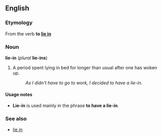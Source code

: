 ==English==
===Etymology===
From the verb '''to [[lie in]]'''

===Noun===
'''lie-in''' (''plural'' '''lie-ins''')

#A period spent lying in bed for longer than usual after one has woken up.
#:''As I didn't have to go to work, I decided to have a lie-in.''

====Usage notes====
*'''Lie-in''' is used mainly in the phrase '''to have a lie-in'''.

===See also===
*[[lie in]]<!--phrasal verb-->